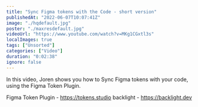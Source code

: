 ```yaml
---
title: "Sync Figma tokens with the Code - short version"
publishedAt: "2022-06-07T10:07:41Z"
image: "./hqdefault.jpg"
poster: "./maxresdefault.jpg"
videoUrl: "https://www.youtube.com/watch?v=MKg1CGxtl3s"
localImages: true
tags: ["Unsorted"]
categories: ["Video"]
duration: "0:02:38"
ignore: false
---
```


In this video, Joren shows you how to Sync Figma tokens with your code, using the Figma Token Plugin.

Figma Token Plugin - https://tokens.studio
backlight - https://backlight.dev

